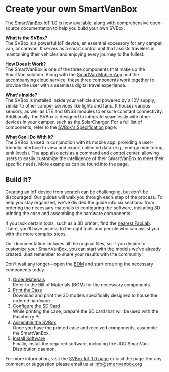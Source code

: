 # Create your own SmartVanBox


<div
  style={{
    display: 'block',
  }}>
<div
  style={{
    display: 'block',
    float: 'right',
    margin: '0',
    width: '50%',
  }}>
<ImageClickable
  src="/img/hardware/svbox_10/dev_img.jpg"
  alt="Remote Office"
  width="100%"
  style={{
    margin: '0',
  }} />
</div>

The [SmartVanBox IoT 1.0](/docs/hardware/svbox_10) is now available, along with
comprehensive open-source documentation to help you build your own SVBox.
</div>

**What is the SVBox?**<br/>
The SVBox is a powerful IoT device, an essential accessory for any camper, van,
or caravan. It serves as a smart control unit that assists travelers in
maintaining their vehicles and enjoying every journey to the fullest.

**How Does it Work?**<br/>
The SmartVanBox is one of the three components that make up the SmartVan solution.
Along with the [SmartVan Mobile App](/docs/software/sv_mobile_app/android) and
the accompanying cloud service, these three components work together to provide
the user with a seamless digital travel experience.

**What's inside?**<br/>
The SVBox is installed inside your vehicle and powered by a 12V supply, similar
to other camper services like lights and fans. It houses various sensors, as
well as LTE and GNSS modules to ensure constant connectivity. Additionally, the
SVBox is designed to integrate seamlessly with other devices in your camper,
such as the SolarCharger. For a full list of components, refer to the
[SVBox's Specification](/docs/hardware/svbox_10/specs) page.

**What Can I Do With It?**<br/>
The SVBox is used in conjunction with its mobile app, providing a user-friendly
interface to view and export collected data (e.g., energy monitoring, tank levels).
The app also acts as a command and control center, allowing users to easily
customize the intelligence of their SmartVanBox to meet their specific needs.
More examples can be found into the <MapFeatures/> page.

## Build It?

Creating an IoT device from scratch can be challenging, but don't be discouraged!
Our guides will walk you through each step of the process. To help you stay
organized, we've divided the guide into six sections: from ordering the necessary
materials to configuring the software, including 3D printing the case and
assembling the hardware components.

If you lack certain tools, such as a 3D printer, find the [nearest FabLab](https://www.fablabs.io/labs).
There, you'll have access to the right tools and people who can assist you with
the more complex steps.

Our documentation includes all the original files, so if you decide to customize
your SmartVanBox, you can start with the models we've already created. Just
remember to share your results with the community!

Don't wait any longer—open the [BOM](/img/hardware/svbox_10/resources/SVBox%20BOM%20List%201.0.1.pdf)
and start ordering the necessary components today.

1. [Order Materials](/docs/hardware/svbox_10/resources)<br/>
  Refer to the Bill of Materials (BOM) for the necessary components.
2. [Print the Case](/docs/hardware/svbox_10/guides/print_smartvanbox_case)<br/>
  Download and print the 3D models specifically designed to house the ordered hardware.
3. [Configure the SD Card](/docs/hardware/svbox_10/guides/prepare_sdcard)<br/>
   While printing the case, prepare the SD card that will be used with the Raspberry Pi.
4. [Assemble the SVBox](/docs/hardware/svbox_10/guides/assembly_smartvanbox)<br/>
   Once you have the printed case and received components, assemble the SmartVanBox.
5. [Install Software](/docs/software/jod_smart_van/jod_smart_van/guides/install_jod_sv_dist_remote_device)<br/>
   Finally, install the required software, including the JOD SmartVan Distribution daemon.

For more information, visit the [SVBox IoT 1.0 page](/docs/hardware/svbox_10) or
visit the <MapCollaborate/> page. For any comment or suggestion please email us
at <a href="mailto:info@smartvanbox.org">info@smartvanbox.org</a>
